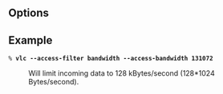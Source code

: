 {{Module|name=bandwidth|type=Access filter|first_version=0.9.0|description=limit incoming bandwidth}}

== Options ==
{{Option
|name=access-bandwidth
|value=integer
|default=65536
|description=The bandwidth module will drop any data in excess of that many bytes per seconds
}}

== Example ==
 % '''vlc --access-filter bandwidth --access-bandwidth 131072 <some url>'''
: Will limit incoming data to 128 kBytes/second (128*1024 Bytes/second).

{{Stub}}

{{Documentation footer}}